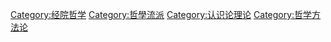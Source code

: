 {{Catmore}}
[[Category:经院哲学|Category:经院哲学]]
[[Category:哲學流派|Category:哲學流派]]
[[Category:认识论理论|Category:认识论理论]]
[[Category:哲学方法论|Category:哲学方法论]]